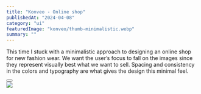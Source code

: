 ---
title: "Konveo - Online shop"
publishedAt: "2024-04-08"
category: "ui"
featuredImage: "konveo/thumb-minimalistic.webp"
summary: ""
---

This time I stuck with a minimalistic approach to designing an online shop for new fashion wear. We want the user’s focus to fall on the images since they represent visually best what we want to sell. Spacing and consistency in the colors and typography are what gives the design this minimal feel.

<div className="flex gap-x-4 mb-20 mt-10 items-center">
  <Button
    href="https://xd.adobe.com/view/e514b6cf-4706-4f54-9cc3-52c16694c64c-b047/"
    title="View demo"
    variant="adobexd"
  />
</div>

<div className="flex flex-col gap-y-8">
  <Image src="/projects/konveo/screenshot-1.png" width={1440} height={1000} />
</div>
